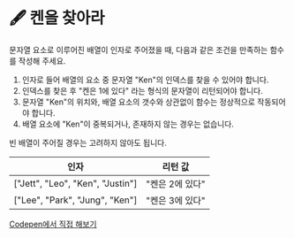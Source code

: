 
# 🖋  켄을 찾아라

문자열 요소로 이루어진 배열이 인자로 주어졌을 때, 다음과 같은 조건을 만족하는 함수를 작성해 주세요.

1. 인자로 들어 배열의 요소 중 문자열 "Ken"의 인덱스를 찾을 수 있어야 합니다.
2. 인덱스를 찾은 후 "켄은 1에 있다" 라는 형식의 문자열이 리턴되어야 합니다.
3. 문자열 "Ken"의 위치와, 배열 요소의 갯수와 상관없이 함수는 정상적으로 작동되어야 합니다.
4. 배열 요소에 "Ken"이 중복되거나, 존재하지 않는 경우는 없습니다.

<Callout type="info" emoji="ℹ️">
빈 배열이 주어질 경우는 고려하지 않아도 됩니다.
</Callout>

|                 인자                |    리턴 값    |
| :-------------------------------: | :--------: |
| \["Jett", "Leo", "Ken", "Justin"] | "켄은 2에 있다" |
|  \["Lee", "Park", "Jung", "Ken"]  | "켄은 3에 있다" |

[Codepen에서 직접 해보기](https://codepen.io/vanillacoding/pen/ZEXNMZK)
